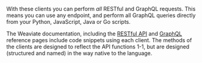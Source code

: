 With these clients you can perform *all* RESTful and GraphQL requests. This means you can use any endpoint, and perform all GraphQL queries directly from your Python, JavaScript, Java or Go scripts.

The Weaviate documentation, including the [RESTful API](/developers/weaviate/api/rest/) and [GraphQL](/developers/weaviate/api/graphql/) reference pages include code snippets using each client. The methods of the clients are designed to reflect the API functions 1-1, but are designed (structured and named) in the way native to the language.
